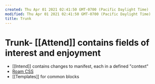 ```yaml
---
created: Thu Apr 01 2021 02:41:50 GMT-0700 (Pacific Daylight Time)
modified: Thu Apr 01 2021 02:41:50 GMT-0700 (Pacific Daylight Time)
title: Trunk
---
```

# Trunk- [[Attend]] contains fields of interest and enjoyment
- [[Intend]] contains changes to manifest, each in a defined "context"
- [Roam CSS]([[roam/css]])
- [[Templates]] for common blocks
